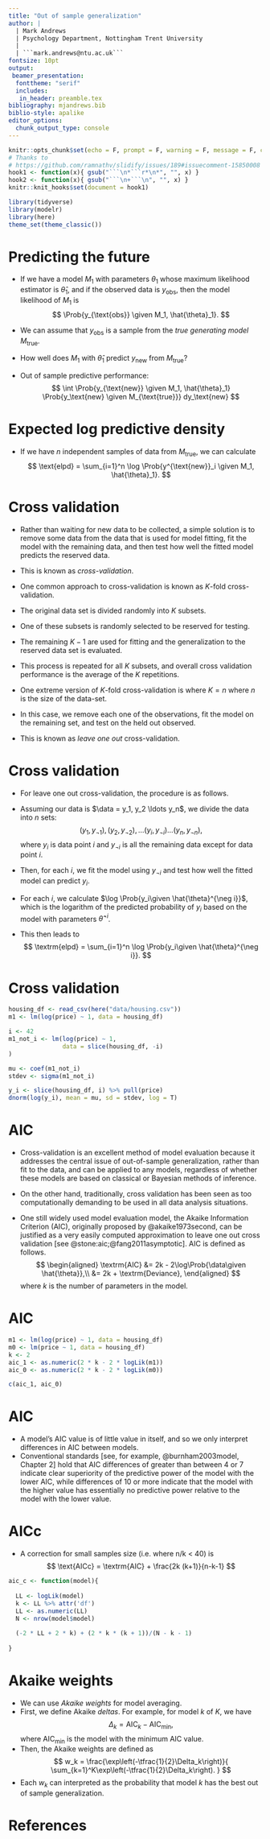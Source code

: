 ```yaml
---
title: "Out of sample generalization"
author: |
  | Mark Andrews
  | Psychology Department, Nottingham Trent University
  | 
  | ```mark.andrews@ntu.ac.uk```
fontsize: 10pt
output:
 beamer_presentation:
  fonttheme: "serif"
  includes:
   in_header: preamble.tex
bibliography: mjandrews.bib
biblio-style: apalike     
editor_options: 
  chunk_output_type: console
---
```



```r
knitr::opts_chunk$set(echo = F, prompt = F, warning = F, message = F, comment='#>')
# Thanks to 
# https://github.com/ramnathv/slidify/issues/189#issuecomment-15850008
hook1 <- function(x){ gsub("```\n*```r*\n*", "", x) }
hook2 <- function(x){ gsub("```\n+```\n", "", x) }
knitr::knit_hooks$set(document = hook1)
```

```r
library(tidyverse)
library(modelr)
library(here)
theme_set(theme_classic())

```


# Predicting the future

* If we have a model $M_1$ with parameters $\theta_1$ whose maximum likelihood estimator is $\hat{\theta}_1$, and if the observed data is $y_{\text{obs}}$, then the model likelihood of $M_1$ is
$$
\Prob{y_{\text{obs}} \given M_1, \hat{\theta}_1}.
$$

* We can assume that $y_{\text{obs}}$ is a sample from the *true generating model* $M_{\text{true}}$.

* How well does $M_1$  with $\hat{\theta}_1$ predict $y_{\text{new}}$ from  $M_{\text{true}}$?

* Out of sample predictive performance:
$$
\int \Prob{y_{\text{new}} \given M_1, \hat{\theta}_1} \Prob{y_\text{new} \given M_{\text{true}}} dy_\text{new}
$$

# Expected log predictive density

* If we have $n$ independent samples of data from $M_{\text{true}}$, we can calculate
$$
\text{elpd} = \sum_{i=1}^n \log \Prob{y^{\text{new}}_i \given M_1, \hat{\theta}_1}.
$$


# Cross validation 

* Rather than waiting for new data to be collected, a simple solution is to remove some data from the data that is used for model fitting, fit the model with the remaining data, and then test how well the fitted model predicts the reserved data.

* This is known as *cross-validation*.

* One common approach to cross-validation is known as $K$-fold cross-validation.
* The original data set is divided randomly into $K$ subsets.
* One of these subsets is randomly selected to be reserved for testing.
* The remaining $K-1$ are used for fitting and the generalization to the reserved data set is evaluated.
* This process is repeated for all $K$ subsets, and overall cross validation performance is the average of the $K$ repetitions.
* One extreme version of $K$-fold cross-validation is where $K=n$ where $n$ is the size of the data-set.
* In this case, we remove each one of the observations, fit the model on the remaining set, and test on the held out observed.
* This is known as *leave one out* cross-validation.


# Cross validation 

* For leave one out cross-validation, the procedure is as follows.
* Assuming our data is $\data = y_1, y_2 \ldots y_n$, we divide the data into $n$ sets:
$$
(y_1, y_{\neg 1}), (y_2, y_{\neg 2}), \ldots (y_i, y_{\neg i}) \ldots (y_n, y_{\neg n}),
$$
where $y_i$ is data point $i$ and $y_{\neg i}$ is all the remaining data except for data point $i$.
* Then, for each $i$, we fit the model using $y_{\neg i}$ and test how well the fitted model can predict $y_i$.

* For each $i$, we calculate $\log \Prob{y_i\given \hat{\theta}^{\neg i}}$, which is the logarithm of the predicted probability of $y_i$ based on the model with parameters $\hat{\theta}^{\neg i}$.
* This then leads to 
$$
\textrm{elpd} = \sum_{i=1}^n \log \Prob{y_i\given \hat{\theta}^{\neg i}}.
$$

# Cross validation 

```r
housing_df <- read_csv(here("data/housing.csv"))
m1 <- lm(log(price) ~ 1, data = housing_df)

i <- 42
m1_not_i <- lm(log(price) ~ 1, 
               data = slice(housing_df, -i)
)

mu <- coef(m1_not_i)
stdev <- sigma(m1_not_i)

y_i <- slice(housing_df, i) %>% pull(price)
dnorm(log(y_i), mean = mu, sd = stdev, log = T)
```


# AIC

* Cross-validation is an excellent method of model evaluation because it addresses the central issue of out-of-sample generalization, rather than fit to the data, and can be applied to any models, regardless of whether these models are based on classical or Bayesian methods of inference.

* On the other hand, traditionally, cross validation has been seen as too computationally demanding to be used in all data analysis situations.

* One still widely used model evaluation model, the Akaike Information Criterion (AIC), originally proposed by @akaike1973second, can be justified as a very easily computed approximation to leave one out cross validation [see @stone:aic;@fang2011asymptotic].
AIC is defined as follows.
$$
\begin{aligned}
\textrm{AIC} &= 2k - 2\log\Prob{\data\given \hat{\theta}},\\
             &= 2k + \textrm{Deviance},
\end{aligned}
$$
where $k$ is the number of parameters in the model.


# AIC

```r
m1 <- lm(log(price) ~ 1, data = housing_df)
m0 <- lm(price ~ 1, data = housing_df)
k <- 2
aic_1 <- as.numeric(2 * k - 2 * logLik(m1))
aic_0 <- as.numeric(2 * k - 2 * logLik(m0))

c(aic_1, aic_0)
```

# AIC

* A model's AIC value is of little value in itself, and so we only interpret differences in AIC between models.
* Conventional standards [see, for example, @burnham2003model, Chapter 2] hold that AIC differences of greater than between $4$ or $7$ indicate clear superiority of the predictive power of the model with the lower AIC, while differences of $10$ or more indicate that the model with the higher value has essentially no predictive power relative to the model with the lower value.

# AICc

* A correction for small samples size (i.e. where n/k < 40) is
$$
\text{AICc} = \textrm{AIC} + \frac{2k (k+1)}{n-k-1}
$$

```r
aic_c <- function(model){
  
  LL <- logLik(model)
  k <- LL %>% attr('df')
  LL <- as.numeric(LL)
  N <- nrow(model$model)
  
  (-2 * LL + 2 * k) + (2 * k * (k + 1))/(N - k - 1)
  
}
```

# Akaike weights

* We can use *Akaike weights* for model averaging.
* First, we define Akaike *deltas*. For example, for model $k$ of $K$, we have
$$
\Delta_k = \text{AIC}_k - \text{AIC}_{\textrm{min}},
$$
where $\text{AIC}_{\textrm{min}}$ is the model with the minimum AIC value.
* Then, the Akaike weights are defined as 
$$
w_k = \frac{\exp\left(-\tfrac{1}{2}\Delta_k\right)}{
\sum_{k=1}^K\exp\left(-\tfrac{1}{2}\Delta_k\right).
}
$$
* Each $w_k$ can interpreted as the probability that model $k$ has the best out of sample generalization.

# References